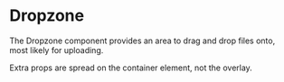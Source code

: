 
# Dropzone

The Dropzone component provides an area to drag and drop files onto, most likely for uploading.

Extra props are spread on the container element, not the overlay.

<Canvas withSource="open">
    <Story id="components-dropzone--basic" />
</Canvas>

<ArgsTable story={PRIMARY_STORY} />
